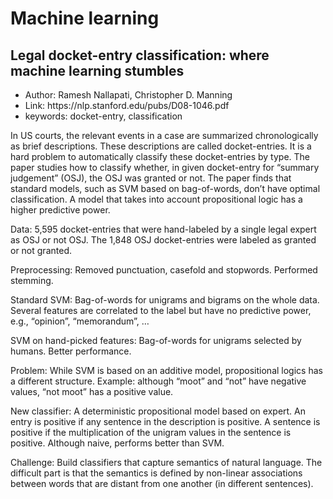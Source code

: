 # Machine learning

## Legal docket-entry classification: where machine learning stumbles

- Author: Ramesh Nallapati, Christopher D. Manning
- Link: https://nlp.stanford.edu/pubs/D08-1046.pdf
- keywords: docket-entry, classification

In US courts, the relevant events in a case are summarized chronologically as brief descriptions. These descriptions are called docket-entries. It is a hard problem to automatically classify these docket-entries by type. The paper studies how to classify whether, in  given docket-entry for "summary judgement" (OSJ), the OSJ was granted or not. The paper finds that standard models, such as SVM based on bag-of-words, don't have optimal classification. A model that takes into account propositional logic has a higher predictive power.

Data: 5,595 docket-entries that were hand-labeled by a single legal expert as OSJ or not OSJ. The 1,848 OSJ docket-entries were labeled as granted or not granted.

Preprocessing: Removed punctuation, casefold and stopwords. Performed stemming.

Standard SVM: Bag-of-words for unigrams and bigrams on the whole data. Several features are correlated to the label but have no predictive power, e.g., "opinion", "memorandum", $\ldots$

SVM on hand-picked features: Bag-of-words for unigrams selected by humans. Better performance.

Problem: While SVM is based on an additive model, propositional logics has a different structure. Example: although "moot" and "not" have negative values, "not moot" has a positive value. 

New classifier: A deterministic propositional model based on expert. An entry is positive if any sentence in the description is positive. A sentence is positive if the multiplication of the unigram values in the sentence is positive. Although naive, performs better than SVM.

Challenge: Build classifiers that capture semantics of natural language. The difficult part is that the semantics is defined by non-linear associations between words that are distant from one another (in different sentences).
